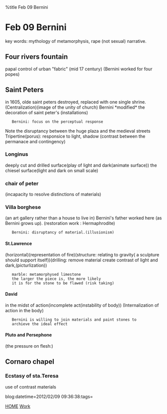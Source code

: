 %title Feb 09 Bernini


=Feb 09 Bernini=

key words: mythology of metamorphysis, rape (not sexual) narrative.

==Four rivers fountain==
papal control of urban "fabric" (mid 17 century)
(Bernini worked for four popes)

==Saint Peters==
in 1605, olde saint peters destroyed, replaced with one single shrine.
(Centralization)(image of the unity of church)
Bernini *modified* the decoration of saint peter's
(installations)
    Bernini: focus on the perceptual response
Note the disruptancy between the huge plaza and the medieval streets
Tripertine(porus): responsice to light, shadow
(contrast between the permanace and contingency)
===Longinus===
deeply cut and drilled surface(play of light and dark(animate surface))
the chiesel surface(light and dark on small scale)

===chair of peter===
(incapacity to resolve distinctions of materials)

===Villa borghese===
(an art gallery rather than a house to live in)
Bernini's father worked here (as Bernini grows up).
(restoration work : Hermaphrodite)

    Bernini: disruptancy of material.(illusionism)

====St.Lawrence====
(horizontal)(representation of fire)(structure: relating to gravity(
a sculpture should support itself))(drilling: remove material
create contrast of light and dark,(picturlization))
    marble: metamorphysed limestone 
    the larger the piece is, the more likely
    it is for the stone to be flawed (risk taking)

====David====
in the midst of action(incomplete act(instability of body))
(Internalization of action in the body)

    Bernini is willing to join materials and paint stones to 
    archieve the ideal effect

====Pluto and Persephone====
(the pressure on flesh:)

==Cornaro chapel==
===Ecstasy of sta.Teresa===
use of contrast materials


blog:datetime=2012/02/09 09:36:38:tags=

[[index|HOME]]   [[Work]]
